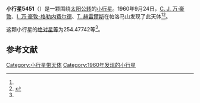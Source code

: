 {{Infobox planet
| bgcolour = #FFFFC0
| name = 5451 Plato
| symbol = 
| image = 
| caption = 
| discovery = yes
| discovery_ref = 
| discoverer = [[科内利斯·约翰内斯·万·豪敦|C. J. 万·豪敦]]、[[英格丽·万·豪敦-格勒内费尔德|I. 万·豪敦-格勒内费尔德]]、[[湯姆·赫雷爾斯|T. 赫雷爾斯]]
| discovery_site = [[帕洛马山|帕洛马山]] 
| discovered = 1960年9月24日
| designations = yes
| mp_name = 
| named_after = 
| alt_names = 4598 P-L/ 1988 RD2
| mp_category = [[主带小行星|主带小行星]]
| orbit_ref = <ref name="a">[http://ssd.jpl.nasa.gov/sbdb.cgi?sstr=5451 5451 Plato] {{Wayback|url=http://ssd.jpl.nasa.gov/sbdb.cgi?sstr=5451 |date=20201124020723 }}，小行星數據庫瀏覽器（JPL Small-Body Database Browser）－[[美国国家航空航天局|美国国家航空航天局]]喷气推进实验室</ref>
| epoch = 2456400.5 (2013年4月18日更新)
| aphelion = {{convert|2.8926862|AU|km|3|abbr=on|lk=out}}
| perihelion = {{convert|2.1712628|AU|km|3|abbr=on}}
| semimajor = {{convert|2.5319745|AU|km|3|abbr=on}}
| eccentricity = 0.1424626
| period = 1471.59202 [[日|日]]<br />4.03[[儒略年|儒略年]]
| avg_speed = 
| inclination = 1.75998
| asc_node = 10.90655
| mean_anomaly = 
| arg_peri = 254.47742
| satellites = 
| physical_characteristics = yes
| dimensions = 
| mass = 
| density = 
| surface_grav = 
| escape_velocity = 
| sidereal_day = 
| axial_tilt = 
| pole_ecliptic_lat = 
| pole_ecliptic_lon = 
| albedo = 
| temperatures= 
| temp_name1 = 
| mean_temp_1 = 
| max_temp_1 = 
| temp_name2 = 
| max_temp_2 = 
| spectral_type = 
| abs_magnitude = 254.47742
}}

'''小行星5451'''（{{lang-en|5451 Plato}}）是一颗围绕[[太阳|太阳]][[公转|公转]]的[[小行星|小行星]]。1960年9月24日，[[科内利斯·约翰内斯·万·豪敦|C. J. 万·豪敦]]、[[英格丽·万·豪敦-格勒内费尔德|I. 万·豪敦-格勒内费尔德]]、[[湯姆·赫雷爾斯|T. 赫雷爾斯]]在帕洛马山发现了此天体<ref name="a" /><ref>{{cite news|title=小行星列表|url=http://cfa-www.harvard.edu/iau/lists/NumberedMPs.txt|accessdate=2013-07-08|newspaper=哈佛大学|archive-date=2008-05-17|archive-url=https://web.archive.org/web/20080517010638/http://cfa-www.harvard.edu/iau/lists/NumberedMPs.txt|dead-url=no}}</ref>。

这颗小行星的[[绝对星等|绝对星等]]为254.47742等<ref name="a" />。

==参考文献==
{{reflist}}
{{Minor Planet Number|[[小行星5450|小行星5450]]|[[小行星5452|小行星5452]]}}

{{小天体}}

[[Category:小行星带天体|Category:小行星带天体]]
[[Category:1960年发现的小行星|Category:1960年发现的小行星]]

{{asteroid-stub}}